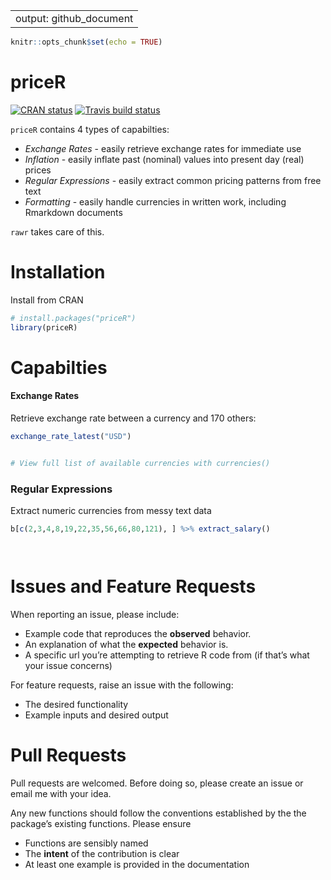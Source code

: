 
---
output: github_document
---
  
```r
knitr::opts_chunk$set(echo = TRUE)
```

# priceR 

<!-- badges: start -->
[![CRAN status](https://www.r-pkg.org/badges/version/priceR)](https://cran.r-project.org/package=priceR)
[![Travis build status](https://travis-ci.org/stevecondylios/priceR.svg?branch=master)](https://travis-ci.org/stevecondylios/priceR)
<!-- badges: end -->

`priceR` contains 4 types of capabilties:

- *Exchange Rates* - easily retrieve exchange rates for immediate use
- *Inflation* - easily inflate past (nominal) values into present day (real) prices
- *Regular Expressions* - easily extract common pricing patterns from free text
- *Formatting* - easily handle currencies in written work, including Rmarkdown documents 

`rawr` takes care of this.  

# Installation

Install from CRAN

```r
# install.packages("priceR")
library(priceR)
``` 

# Capabilties 

#### Exchange Rates

Retrieve exchange rate between a currency and 170 others:

```r

exchange_rate_latest("USD") 


# View full list of available currencies with currencies()
```


### Regular Expressions 

Extract numeric currencies from messy text data

```r

b[c(2,3,4,8,19,22,35,56,66,80,121), ] %>% extract_salary()




```








# Issues and Feature Requests

When reporting an issue, please include:

* Example code that reproduces the **observed** behavior.
* An explanation of what the **expected** behavior is.
* A specific url you're attempting to retrieve R code from (if that's what your issue concerns)


For feature requests, raise an issue with the following:

* The desired functionality
* Example inputs and desired output



# Pull Requests

Pull requests are welcomed. Before doing so, please create an issue or email me with your idea.  

Any new functions should follow the conventions established by the the package's existing functions. Please ensure

* Functions are sensibly named
* The __intent__ of the contribution is clear
* At least one example is provided in the documentation

















